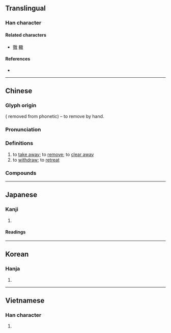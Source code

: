 {{also|撒}}
{{character info/new}}
==Translingual==

===Han character===
{{Han char|rn=64|rad=手|as=12|sn=15|four=58040|canj=QYBK|ids=⿰扌⿰育攵}}

====Related characters====
* [[徹]] [[轍]]

====References====
* {{Han ref|kx=0455.100|dkj=12726|dj=0804.160|hdz=31962.030|uh=64A4|ud=25764|bh=BA4D|bd=47693}}

----

==Chinese==
{{zh-forms|alt=𢪃-second round simplified}}

===Glyph origin===
{{Han etym}}
{{Han compound|手|alt1=扌|t1=hand|徹|ls=psc|c1=s|c2=p}} ({{zh-l|*彳}} removed from phonetic) – to remove by hand.

===Pronunciation===
{{zh-pron
|m=chè
|c=cit3
|h=pfs=
|md=
|mn=qz,tw,xm,zz:thiat
|w=
|mc=y
|oc=y
|cat=v
}}

===Definitions===
{{zh-hanzi}}

# to [[take away]]; to [[remove]]; to [[clear away]]
# to [[withdraw]]; to [[retreat]]

===Compounds===
{{zh-der|撤任|撤佃|撤併|撤保|撤兵|撤回|撤守|撤差|撤席|撤廢|撤懲|撤抹|撤換|撤棘|撤消|撤瑟|撤簾|撤職|撤脫|撤資|撤身|撤軍|撤退|撤銷|撤銷權|撤防|撤除|撤離|撲撤|裁撤}}

----

==Japanese==

===Kanji===
{{ja-kanji|grade=c|rs=手12}}

# {{defn|lang=ja|sort=手12}}

====Readings====
{{ja-readings
|goon=てち
|kanon=てつ
|kun=す-てる, ひらく
}}

----

==Korean==

===Hanja===
{{ko-hanja|hangeul=철|eumhun=|rv=cheol|mr=ch'ŏl|y=chel}}

# {{defn|lang=ko|sort=手12}}

----

==Vietnamese==

===Han character===
{{vi-hantu|[[triệt]], [[trẹt]], [[trê]], [[trệt]], [[trịt]]|rs=手12}}

# {{defn|lang=vi|sort=手12}}